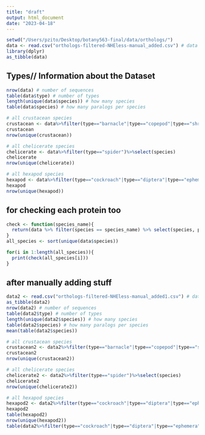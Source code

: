 ```yaml
---
title: "draft"
output: html_document
date: "2023-04-18"
---
```


```r
setwd("/Users/pzito/Desktop/botany563-final/data/orthologs/")
data <- read.csv("orthologs-filtered-NHEless-manual_added.csv") # data before adding paralogs
library(dplyr)
as_tibble(data)
```
## Types// Information about the Dataset 
```r
nrow(data) # number of sequences 
table(data$type) # number of types 
length(unique(data$species)) # how many species 
table(data$species) # how many paralogs per species

# all crustacean species
crustacean <- data%>%filter(type=="barnacle"|type=="copepod"|type=="shrimp")%>%select(species)
crustacean
nrow(unique(crustacean))

# all chelicerate species 
chelicerate <- data%>%filter(type=="spider")%>%select(species)
chelicerate
nrow(unique(chelicerate))

# all hexapod species 
hexapod <- data%>%filter(type=="cockroach"|type=="diptera"|type=="ephemera"|type=="hemiptera"|type=="hymenoptera"|type=="lepidoptera"|type=="thysanoptera")%>%select(species)
hexapod 
nrow(unique(hexapod))
```

## for checking each protein too 
```r
check <- function(species_name){
  return(data %>% filter(species == species_name) %>% select(species, protein.accession))
}
all_species <- sort(unique(data$species))

for(i in 1:length(all_species)){
  print(check(all_species[i]))
}
```

## after manually adding stuff
```r
data2 <- read.csv("orthologs-filtered-NHEless-manual_added1.csv") # data before adding paralogs
as_tibble(data2)
nrow(data2) # number of sequences 
table(data2$type) # number of types 
length(unique(data2$species)) # how many species 
table(data2$species) # how many paralogs per species
mean(table(data2$species))

# all crustacean species
crustacean2 <- data2%>%filter(type=="barnacle"|type=="copepod"|type=="shrimp")%>%select(species)
crustacean2
nrow(unique(crustacean2))

# all chelicerate species 
chelicerate2 <- data2%>%filter(type=="spider")%>%select(species)
chelicerate2
nrow(unique(chelicerate2))

# all hexapod species 
hexapod2 <- data2%>%filter(type=="cockroach"|type=="diptera"|type=="ephemera"|type=="hemiptera"|type=="hymenoptera"|type=="lepidoptera"|type=="thysanoptera")%>%select(species)
hexapod2 
table(hexapod2)
nrow(unique(hexapod2))
table(data2%>%filter(type=="cockroach"|type=="diptera"|type=="ephemera"|type=="hemiptera"|type=="hymenoptera"|type=="lepidoptera"|type=="thysanoptera")%>%distinct(species, type)%>%select(type))
```


